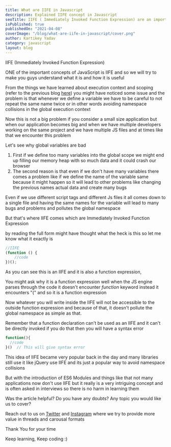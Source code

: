 ```yaml
---
title: What are IIFE in Javascript
description: Explained IIFE concept in Javascript
seoTitle: IIFE ( Immediately Invoked Function Expression) are an important concept we are going to understand exactly what problem does it solves in JS
isPublished: true
publishedOn: "2021-04-08"
coverImage: "/blog/what-are-iife-in-javascript/cover.png"
author: Kartikey Yadav
category: javascript
layout: blog
---
```


<!--StartFragment-->

IIFE (Immediately Invoked Function Expression)

ONE of the important concepts of JavaScript is IIFE and so we will try to make you guys understand what it is and how it is useful

From the things we have learned about execution context and scoping (refer to the previous blog [here](https://www.aviatecoders.com/execution-context-lexical-environmenet-scope-chain)) you might have noticed some issue and the problem is that whenever we define a variable we have to be careful to not repeat the same name twice or in other words avoiding namespace collisions in the global execution context

Now this is not a big problem if you consider a small size application but when our application becomes big and when we have multiple developers working on the same project and we have multiple JS files and at times like that we encounter this problem

Let's see why global variables are bad

1. First if we define too many variables into the global scope we might end up filling our memory heap with so much data and it could crash our browser
2. The second reason is that even if we don't have many variables there comes a problem like if we define the name of the variable same because it might happen so it will lead to other problems like changing the previous names actual data and create many bugs

Even if we use different script tags and different Js files it all comes down to a single file and having the same names for the variable will lead to many bugs and problems and pollutes the global namespace

But that's where IIFE comes which are Immediately Invoked Function Expression

by reading the full form might have thought what the heck is this so let me know what it exactly is

```javascript
//IIFE
(function () {
	//code
})();
```

As you can see this is an IIFE and it is also a function expression,

You might ask why it is a function expression well when the JS engine parses through the code it doesn't encounter _function_ keyword instead it encounters "(" and so it is a function expression

Now whatever you will write inside the IIFE will not be accessible to the outside function expression and because of that, it doesn't pollute the global namespace as simple as that.

Remember that a function declaration can't be used as an IIFE and it can't be directly invoked if you do that then you will have a syntax error

```javascript
function(){
  //code
}()  // This will give syntax error
```

This idea of IIFE became very popular back in the day and many libraries still use it like jQuery use IIFE and its just a popular way to avoid namespace collisions

But with the introduction of ES6 Modules and things like that not many applications now don't use IIFE but it really is a very intriguing concept and is often asked in interviews so there is no harm in learning them

Was the article helpful? Do you have any doubts? Any topic you would like us to cover?

Reach out to us on [Twitter](https://twitter.com/aviatecoders) and [Instagram](https://instagram.com/aviatecoders) where we try to provide more value in threads and carousal formats

Thank You for your time

Keep learning, Keep coding :)

<!--EndFragment-->
